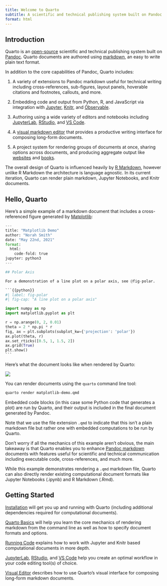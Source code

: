 ```yaml
---
title: Welcome to Quarto
subtitle: A scientific and technical publishing system built on Pandoc
format: html
---
```


## Introduction

Quarto is an [open-source](https://github.com/quarto-dev/quarto-cli) scientific and technical publishing system built on [Pandoc](https://pandoc.org). Quarto documents are authored using [markdown](https://en.wikipedia.org/wiki/Markdown), an easy to write plain text format.

In addition to the core capabilities of Pandoc, Quarto includes:

1.  A variety of extensions to Pandoc markdown useful for technical writing including cross-references, sub-figures, layout panels, hoverable citations and footnotes, callouts, and more.

2.  Embedding code and output from Python, R, and JavaScript via integration with [Jupyter](https://jupyter.org/), [Knitr](https://yihui.org/knitr/), and [Observable](https://github.com/observablehq/).

3.  Authoring using a wide variety of editors and notebooks including [JupyterLab](docs/tools/jupyter-lab.qmd), [RStudio](docs/tools/rstudio.qmd), and [VS Code](docs/tools/vscode.qmd).

4.  A [visual markdown editor](docs/visual-editor/) that provides a productive writing interface for composing long-form documents.

5.  A project system for rendering groups of documents at once, sharing options across documents, and producing aggregate output like [websites](docs/websites/website-basics.qmd) and [books](docs/books/book-basics.qmd).

The overall design of Quarto is influenced heavily by [R Markdown](https://rmarkdown.rstudio.com/), however unlike R Markdown the architecture is language agnostic. In its current iteration, Quarto can render plain markdown, Jupyter Notebooks, and Knitr documents.

## Hello, Quarto

Here's a simple example of a markdown document that includes a cross-referenced figure generated by [Matplotlib](https://matplotlib.org/):

```` python
---
title: "Matplotlib Demo"
author: "Norah Smith"
date: "May 22nd, 2021"
format: 
  html:
    code-fold: true
jupyter: python3
---

## Polar Axis

For a demonstration of a line plot on a polar axis, see @fig-polar.

```{{python}}
#| label: fig-polar
#| fig-cap: "A line plot on a polar axis"

import numpy as np
import matplotlib.pyplot as plt

r = np.arange(0, 2, 0.01)
theta = 2 * np.pi * r
fig, ax = plt.subplots(subplot_kw={'projection': 'polar'})
ax.plot(theta, r)
ax.set_rticks([0.5, 1, 1.5, 2])
ax.grid(True)
plt.show()
```
````

Here's what the document looks like when rendered by Quarto:

![](docs/getting-started/images/hello-quarto.png){.border .preview-image}

You can render documents using the `quarto` command line tool:

``` bash
quarto render matplotlib-demo.qmd
```

Embedded code blocks (in this case some Python code that generates a plot) are run by Quarto, and their output is included in the final document generated by Pandoc.

Note that we use the file extension `.qmd` to indicate that this isn't a plain markdown file but rather one with embedded computations to be run by Quarto.

Don't worry if all the mechanics of this example aren't obvious, the main takeaway is that Quarto enables you to enhance [Pandoc markdown](https://pandoc.org/MANUAL.html#pandocs-markdown) documents with features useful for scientific and technical communication including executable code, cross-references, and much more.

::: callout-note
While this example demonstrates rendering a `.qmd` markdown file, Quarto can also directly render existing computational document formats like Jupyter Notebooks (.ipynb) and R Markdown (.Rmd).
:::

## Getting Started

[Installation](docs/getting-started/installation.qmd) will get you up and running with Quarto (including additional dependencies required for computational documents).

[Quarto Basics](docs/getting-started/quarto-basics.qmd) will help you learn the core mechanics of rendering markdown from the command line as well as how to specify document formats and options.

[Running Code](docs/computations/running-code.qmd) explains how to work with Jupyter and Knitr based computational documents in more depth.

[JupyterLab](docs/tools/jupyter-lab.qmd), [RStudio](docs/tools/rstudio.qmd), and [VS Code](docs/tools/vscode.qmd) help you create an optimal workflow in your code editing tool(s) of choice.

[Visual Editor](docs/visual-editor/) describes how to use Quarto's visual interface for composing long-form markdown documents.
